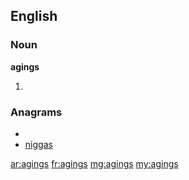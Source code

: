 ==English==
===Noun===
'''agings'''
#{{plural of|[[aging]]}}

===Anagrams===
* {{alphagram|aggins}}
* [[niggas#English|niggas]]

[[ar:agings]]
[[fr:agings]]
[[mg:agings]]
[[my:agings]]